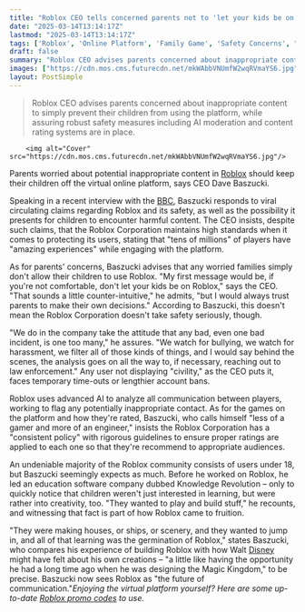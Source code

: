 ```yaml
---
title: "Roblox CEO tells concerned parents not to 'let your kids be on Roblox' even if it 'sounds a little counter-intuitive'"
date: "2025-03-14T13:14:17Z"
lastmod: "2025-03-14T13:14:17Z"
tags: ['Roblox', 'Online Platform', 'Family Game', 'Safety Concerns', "Children's Game"]
draft: false
summary: "Roblox CEO advises parents concerned about inappropriate content to simply prevent their children from using the platform,  while assuring robust safety measures including AI moderation and content rating systems are in place."
images: ["https://cdn.mos.cms.futurecdn.net/mkWAbbVNUmfW2wqRVmaYS6.jpg"]
layout: PostSimple
---
```

> Roblox CEO advises parents concerned about inappropriate content to simply prevent their children from using the platform,  while assuring robust safety measures including AI moderation and content rating systems are in place.


        <img alt="Cover" src="https://cdn.mos.cms.futurecdn.net/mkWAbbVNUmfW2wqRVmaYS6.jpg"/>
        
Parents worried about potential inappropriate content in [<u>Roblox</u>](https://www.gamesradar.com/roblox-explained-price-account-username-safety-how-to-play/) should keep their children off the virtual online platform, says CEO Dave Baszucki.

Speaking in a recent interview with the [<u>BBC</u>](https://www.bbc.co.uk/news/articles/c5yrjkl7dd6o), Baszucki responds to viral circulating claims regarding Roblox and its safety, as well as the possibility it presents for children to encounter harmful content. The CEO insists, despite such claims, that the Roblox Corporation maintains high standards when it comes to protecting its users, stating that "tens of millions" of players have "amazing experiences" while engaging with the platform.

As for parents' concerns, Baszucki advises that any worried families simply don't allow their children to use Roblox. "My first message would be, if you're not comfortable, don't let your kids be on Roblox," says the CEO. "That sounds a little counter-intuitive," he admits, "but I would always trust parents to make their own decisions." According to Baszucki, this doesn't mean the Roblox Corporation doesn't take safety seriously, though.

"We do in the company take the attitude that any bad, even one bad incident, is one too many," he assures. "We watch for bullying, we watch for harassment, we filter all of those kinds of things, and I would say behind the scenes, the analysis goes on all the way to, if necessary, reaching out to law enforcement." Any user not displaying "civility," as the CEO puts it, faces temporary time-outs or lengthier account bans.

Roblox uses advanced AI to analyze all communication between players, working to flag any potentially inappropriate contact. As for the games on the platform and how they're rated, Baszucki, who calls himself "less of a gamer and more of an engineer," insists the Roblox Corporation has a "consistent policy" with rigorous guidelines to ensure proper ratings are applied to each one so that they're recommend to appropriate audiences.

An undeniable majority of the Roblox community consists of users under 18, but Baszucki seemingly expects as much. Before he worked on Roblox, he led an education software company dubbed Knowledge Revolution – only to quickly notice that children weren't just interested in learning, but were rather into creativity, too. "They wanted to play and build stuff," he recounts, and witnessing that fact is part of how Roblox came to fruition.

"They were making houses, or ships, or scenery, and they wanted to jump in, and all of that learning was the germination of Roblox," states Baszucki, who compares his experience of building Roblox with how Walt [Disney](https://www.gamesradar.com/tag/disney/) might have felt about his own creations – "a little like having the opportunity he had a long time ago when he was designing the Magic Kingdom," to be precise. Baszucki now sees Roblox as "the future of communication."*Enjoying the virtual platform yourself? Here are some up-to-date *[<u><em>Roblox promo codes</em></u>](https://www.gamesradar.com/roblox-promo-codes/)* to use.*
        